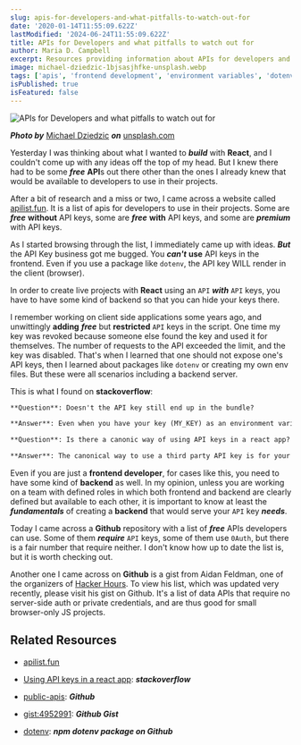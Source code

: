 ```yaml
---
slug: apis-for-developers-and-what-pitfalls-to-watch-out-for
date: '2020-01-14T11:55:09.622Z'
lastModified: '2024-06-24T11:55:09.622Z'
title: APIs for Developers and what pitfalls to watch out for
author: Maria D. Campbell
excerpt: Resources providing information about APIs for developers and what pitfalls to watch out for when working with APIs.
image: michael-dziedzic-1bjsasjhfke-unsplash.webp
tags: ['apis', 'frontend development', 'environment variables', 'dotenv', 'javascript']
isPublished: true
isFeatured: false
---
```


![APIs for Developers and what pitfalls to watch out for](michael-dziedzic-1bjsasjhfke-unsplash.webp)

***Photo by*** [Michael Dziedzic](https://unsplash.com/@lazycreekimages) ***on*** [unsplash.com](https://unsplash.com/photos/1bjsASjhfkE)

Yesterday I was thinking about what I wanted to **_build_** with **React**, and I couldn't come up with any ideas off the top of my head. But I knew there had to be some **_free_** **API**s out there other than the ones I already knew that would be available to developers to use in their projects.

After a bit of research and a miss or two, I came across a website called
[apilist.fun](https://apilist.fun/). It is a list of apis for developers to use in their projects. Some are **_free_** **without** API keys, some are **_free_** **with** API keys, and some are **_premium_** with API keys.

As I started browsing through the list, I immediately came up with ideas.
**_But_** the API Key business got me bugged. You **_can't_** **use** API keys in the frontend. Even if you use a package like `dotenv`, the API key WILL render in the client (browser).

In order to create live projects with **React** using an `API` **_with_** `API` keys, you have to have some kind of backend so that you can hide your keys there.

I remember working on client side applications some years ago, and unwittingly **adding** **_free_** but **restricted** `API` keys in the script. One time my key was revoked because someone else found the key and used it for themselves. The number of requests to the API exceeded the limit, and the key was disabled. That's when I learned that one should not expose one's API keys, then I learned about packages like `dotenv` or creating my own env files. But these were all scenarios including a backend server.

This is what I found on **stackoverflow**:

```md
**Question**: Doesn't the API key still end up in the bundle?

**Answer**: Even when you have your key (MY_KEY) as an environment variable in the script tag, it will get rendered on the page and will be visible. Generally, these are browser keys and are intended to be used on the client side. These can be restricted by providing Http Referer header in your request. More on the efficacy of securing these keys here. However API keys (like MY_OTHER_KEY) are not supposed to be used on the client side and should not be rendered in the script tag or stored in the client side JS.

**Question**: Is there a canonic way of using API keys in a react app? Or is it up to the individual developer?

**Answer**: The canonical way to use a third party API key is for your client side app to send a request to your backend API. Your backend API then formats the request as per the third-party API, adds the key and makes the call to the third-party API. Once it receives the response, it can either unpack it and translate it into domain objects which your front-end app would understand or send the raw response back to the front-end app. In this way, the API key stays at the backend and is never sent to the client-side.
```

Even if you are just a **frontend developer**, for cases like this, you need to have some kind of **backend** as well. In my opinion, unless you are working on a team with defined roles in which both frontend and backend are clearly defined but available to each other, it is important to know at least the **_fundamentals_** of creating a **backend** that would serve your `API` key **_needs_**.

Today I came across a **Github** repository with a list of **_free_** APIs
developers can use. Some of them **_require_** `API` keys, some of them use
`0Auth`, but there is a fair number that require neither. I don't know how up to date the list is, but it is worth checking out.

Another one I came across on **Github** is a gist from Aidan Feldman, one of the organizers of [Hacker Hours](https://hackerhours.org/). To view his list, which was updated very recently, please visit his gist on Github. It's a list of data APIs that require no server-side auth or private credentials, and are thus good for small browser-only JS projects.

## Related Resources

-   [apilist.fun](https://apilist.fun/)

-   [Using API keys in a react app](https://stackoverflow.com/questions/46838015/using-api-keys-in-a-react-app/46839021#46839021): ***stackoverflow***

-   [public-apis](https://github.com/public-apis/public-apis): ***Github***

-   [gist:4952991](https://gist.github.com/afeld/4952991): ***Github Gist***

-   [dotenv](https://www.npmjs.com/package/dotenv): ***npm dotenv package on Github***